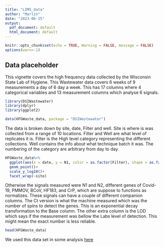 ```yaml
---
title: "LIMS_data"
author: "Marlin"
date: "2023-06-15"
output:
  pdf_document: default
  html_document: default
---
```


```r
knitr::opts_chunk$set(echo = TRUE, Warning = FALSE, message = FALSE)
options(warn=-1)
```

## Data placeholder

This vignette covers the high frequency data collected by the Wisconsin State Lab of Hygiene. This Wastewater data covers 6 weeks of 9 measurements a day of 6 day a week. This has 17 columns where 4 categorical variables and 13 measurement columns which analyse 6 signals.
```r
library(DSIWastewater)
library(dplyr)
library(ggplot2)

data(HFGWaste_data, package = "DSIWastewater")
```
The data is broken down by site, date, Filter and well. Site is where is was collected from a range of 10 locations. Filter and Well are what level of replicates it is. Filter is the High level category representing the different collections. Well contains the info about what technique batch it was. The numbering of the category are arbitrary from day to day.

```r

HFGWaste_data%>%
  ggplot(aes(x = date, y = N1, color = as.factor(Filter), shape = as.factor(Well)), size = .5)+
  geom_point()+
  scale_y_log10()+
  facet_wrap(~site)
```

Otherwise the signals measured were N1 and N2, different genes of Covid-19, PMMOV, BCoV, HF183, and CrP, which are suppose to functions as normalizes. These signals can have a couple of different companion columns. The Ct version is what the machine measured which was the number of spins to detect the genes. This is an exponential decay transformation to the Base column. The other extra column is the LOD which says if the measurement was bellow the Labs level of detection. This might mean the exact number is less reliable.
```r
head(HFGWaste_data)

```


We used this data set in some analysis [here](https://github.com/AFIDSI/Covid19-Wastewater-Analysis/tree/main/results/CoVariants)